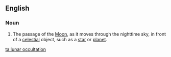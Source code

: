 ==English==

===Noun===
{{wikipedia|occultation#Occultations by the Moon|Lunar occultation}}
{{en-noun|head=[[lunar]] [[occultation]]}}

# {{label|en|astronomy}} The passage of the [[Moon]], as it moves through the nighttime sky, in front of a [[celestial]] object, such as a [[star]] or [[planet]].

[[ta:lunar occultation]]